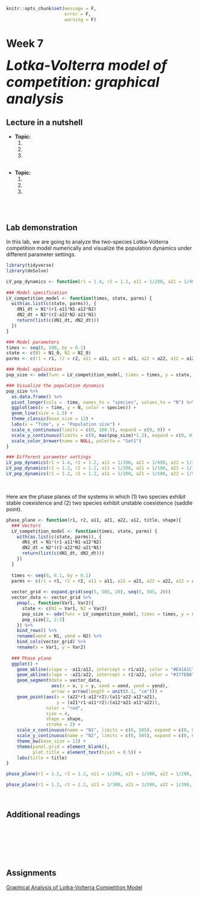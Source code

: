 ```r
knitr::opts_chunk$set(message = F, 
                      error = F, 
                      warning = F)

```

# Week 7  {-} 
<div style = "font-size: 28pt"> **_Lotka-Volterra model of competition: graphical analysis_**</div>

## Lecture in a nutshell {-}

* **Topic:**
    1. 
    2. 
    3. 
    
<div style="height:1px ;"><br></div>

* **Topic:**
    1. 
    2. 
    3.

<div style="height:1px ;"><br></div>    
<br>


## Lab demonstration {-}

In this lab, we are going to analyze the two-species Lotka-Volterra competition model numerically and visualize the population dynamics under different parameter settings.

```r
library(tidyverse)
library(deSolve)

LV_pop_dynamics <- function(r1 = 1.4, r2 = 1.2, a11 = 1/200, a21 = 1/400, a22 = 1/200, a12 = 1/300, N1_0 = 10, N2_0 = 10) {
    
### Model specification
LV_competition_model <- function(times, state, parms) {
  with(as.list(c(state, parms)), {
    dN1_dt = N1*(r1-a11*N1-a12*N2)  
    dN2_dt = N2*(r2-a22*N2-a21*N1)
    return(list(c(dN1_dt, dN2_dt)))
  })
}

### Model parameters
times <- seq(0, 100, by = 0.1)
state <- c(N1 = N1_0, N2 = N2_0)
parms <- c(r1 = r1, r2 = r2, a11 = a11, a21 = a21, a22 = a22, a12 = a12)

### Model application
pop_size <- ode(func = LV_competition_model, times = times, y = state, parms = parms)

### Visualize the population dynamics
pop_size %>%
  as.data.frame() %>%
  pivot_longer(cols = -time, names_to = "species", values_to = "N") %>%
  ggplot(aes(x = time, y = N, color = species)) + 
  geom_line(size = 1.5) +
  theme_classic(base_size = 12) +
  labs(x = "Time", y = "Population size") +
  scale_x_continuous(limits = c(0, 100.5), expand = c(0, 0)) +
  scale_y_continuous(limits = c(0, max(pop_size)*1.2), expand = c(0, 0)) +
  scale_color_brewer(name = NULL, palette = "Set1")
}

### Different parameter settings
LV_pop_dynamics(r1 = 1.4, r2 = 1.2, a11 = 1/200, a21 = 1/400, a22 = 1/200, a12 = 1/300, N1_0 = 10, N2_0 = 10)  # stable coexistence
LV_pop_dynamics(r1 = 1.2, r2 = 1.2, a11 = 1/200, a21 = 1/100, a22 = 1/100, a12 = 1/300, N1_0 = 10, N2_0 = 10)  # N1 wins
LV_pop_dynamics(r1 = 1.2, r2 = 1.2, a11 = 1/200, a21 = 1/500, a22 = 1/500, a12 = 1/300, N1_0 = 10, N2_0 = 10)  # N2 wins

```
<br>

Here are the phase planes of the systems in which (1) two species exhibit stable coexistence and (2) two species exhibit unstable coexistence (saddle point).

```r
phase_plane <- function(r1, r2, a11, a21, a22, a12, title, shape){
  ### Vectors
  LV_competition_model <- function(times, state, parms) {
    with(as.list(c(state, parms)), {
      dN1_dt = N1*(r1-a11*N1-a12*N2)  
      dN2_dt = N2*(r2-a22*N2-a21*N1)
      return(list(c(dN1_dt, dN2_dt)))
    })
  }
  
  times <- seq(0, 0.1, by = 0.1)
  parms <- c(r1 = r1, r2 = r2, a11 = a11, a21 = a21, a22 = a22, a12 = a12)
  
  vector_grid <- expand.grid(seq(5, 505, 20), seq(5, 505, 20))
  vector_data <- vector_grid %>% 
    pmap(., function(Var1, Var2){
      state <- c(N1 = Var1, N2 = Var2)
      pop_size <- ode(func = LV_competition_model, times = times, y = state, parms = parms)
      pop_size[2, 2:3]
    }) %>% 
    bind_rows() %>%
    rename(xend = N1, yend = N2) %>%
    bind_cols(vector_grid) %>%
    rename(x = Var1, y = Var2)
  
  ### Phase plane
  ggplot() + 
    geom_abline(slope = -a11/a12, intercept = r1/a12, color = "#E41A1C", size = 1.5) + 
    geom_abline(slope = -a21/a22, intercept = r2/a22, color = "#377EB8", size = 1.5) + 
    geom_segment(data = vector_data, 
                 aes(x = x, y = y, xend = xend, yend = yend), 
                 arrow = arrow(length = unit(0.1, "cm"))) +
    geom_point(aes(x = (a22*r1-a12*r2)/(a11*a22-a12*a21), 
                   y = (a21*r1-a11*r2)/(a12*a21-a11*a22)), 
               color = "red", 
               size = 4, 
               shape = shape,
               stroke = 2) +
    scale_x_continuous(name = "N1", limits = c(0, 505), expand = c(0, 0)) +
    scale_y_continuous(name = "N2", limits = c(0, 505), expand = c(0, 0)) +
    theme_bw(base_size = 13) + 
    theme(panel.grid = element_blank(),
          plot.title = element_text(hjust = 0.5)) +
    labs(title = title)
}

phase_plane(r1 = 1.2, r2 = 1.2, a11 = 1/200, a21 = 1/300, a22 = 1/200, a12 = 1/300, title = "Stable Coexistence", shape = 16)

phase_plane(r1 = 1.2, r2 = 1.2, a11 = 1/300, a21 = 1/200, a22 = 1/300, a12 = 1/200, title = "Unstable Coexistence (saddle)", shape = 1)

```
<br>

## Additional readings {-}

<br>
<br>
<br>
<br>
<br>

## Assignments {-}

[Graphical Analysis of Lotka-Volterra Competition Model](./Assignments/Week7_LV Competition Model.pdf){target="_blank"}

<!-- [Suggested Solutions](./Assignments/Week7_LV Competition Model_with_Solutions.pdf){target="_blank"} -->





